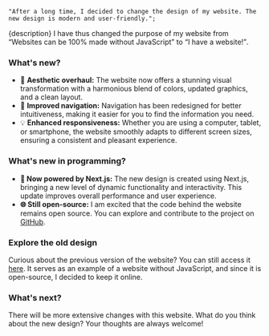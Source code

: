 	"After a long time, I decided to change the design of my website. The new design is modern and user-friendly.";

{description} I have thus changed the purpose of my website from <q>Websites can be 100% made without JavaScript</q> to
<q>I have a website!</q>.

### What's new?

-   🎨 **Aesthetic overhaul:** The website now offers a stunning visual transformation with a harmonious blend of
    colors, updated graphics, and a clean layout.
-   🚀 **Improved navigation:** Navigation has been redesigned for better intuitiveness, making it easier for you to
    find the information you need.
-   💡 **Enhanced responsiveness:** Whether you are using a computer, tablet, or smartphone, the website smoothly adapts
    to different screen sizes, ensuring a consistent and pleasant experience.

### What's new in programming?

-   **🚀 Now powered by Next.js:** The new design is created using Next.js, bringing a new level of dynamic
    functionality and interactivity. This update improves overall performance and user experience.
-   **🌐 Still open-source:** I am excited that the code behind the website remains open source. You can explore and
    contribute to the project on [GitHub](https://github.com/tomaswrobel/tomaswrobel.dev).

### Explore the old design

Curious about the previous version of the website? You can still access it [here](https://tomaswrobel.github.io/). It
serves as an example of a website without JavaScript, and since it is open-source, I decided to keep it online.

### What's next?

There will be more extensive changes with this website. What do you think about the new design? Your thoughts are always
welcome!
